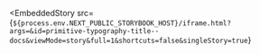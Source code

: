 
<EmbeddedStory
  src={`${process.env.NEXT_PUBLIC_STORYBOOK_HOST}/iframe.html?args=&id=primitive-typography-title--docs&viewMode=story&full=1&shortcuts=false&singleStory=true`}
></EmbeddedStory>